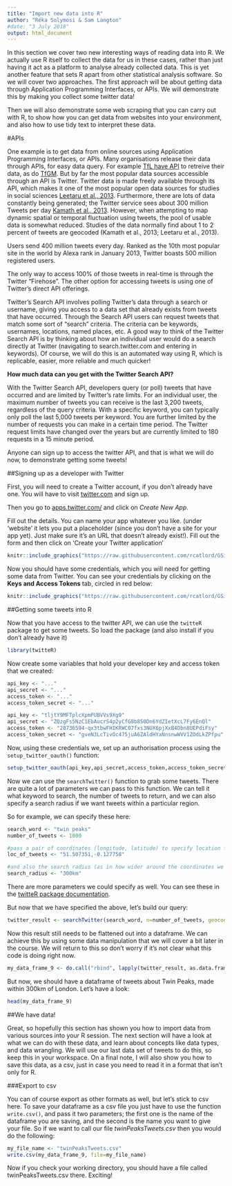 ---
title: "Import new data into R"
author: "Réka Solymosi & Sam Langton"
#date: "3 July 2018"
output: html_document
---

In this section we cover two new interesting ways of reading data into R. We actually use R itself to collect the data for us in these cases, rather than just having it act as a platform to analyse already collected data. This is yet another feature that sets R apart from other statistical analysis software. So we will cover two approaches. The first approach will be about getting data through Application Programming Interfaces, or APIs. We will demonstrate this by making you collect some twitter data!

Then we will also demonstrate some web scraping that you can carry out with R, to show how you can get data from websites into your environment, and also how to use tidy text to interpret these data. 


#APIs

One example is to get data from online sources using Application Programming Interfaces, or APIs. Many organisations release their data through APIs, for easy data query. For example [TfL have API](https://api.tfl.gov.uk/) to retreive their data, as do [TfGM](https://developer.tfgm.com/). But by far the most popular data sources accessible through an API is Twitter. Twitter data is made freely available through its API, which makes it one of the most popular open data sources for studies in social sciences [Leetaru et al., 2013](http://journals.uic.edu/ojs/index.php/fm/article/view/4366/3654?__hstc=26280290.34ab7bf88e972fdd7a7debc8575bac5a.1420416000189.1420416000190.1420416000191.1&__hssc=26280290.1.1420416000192&__hsfp=2439899863). Furthermore, there are lots of data constantly being generated; the Twitter service sees about 300 million Tweets per day [Kamath et al., 2013](http://dl.acm.org/citation.cfm?id=2488447). However, when attempting to map dynamic spatial or temporal fluctuation using tweets, the pool of usable data is somewhat reduced. Studies of the data normally find about 1 to 2 percent of tweets are geocoded (Kamath et al., 2013; Leetaru et al., 2013).


Users send 400 million tweets every day.  Ranked as the 10th most popular site in the world by Alexa rank in January 2013, Twitter boasts 500 million registered users.


The only way to access 100% of those tweets in real-time is through the Twitter “Firehose”. The other option for accessing tweets is using one of Twitter’s direct API offerings.


Twitter’s Search API involves polling Twitter’s data through a search or username, giving you access to a data set that already exists from tweets that have occurred. Through the Search API users can request tweets that match some sort of “search” criteria. The criteria can be keywords, usernames, locations, named places, etc. A good way to think of the Twitter Search API is by thinking about how an individual user would do a search directly at Twitter (navigating to search.twitter.com and entering in keywords). Of course, we will do this is an automated way using R, which is replicable, easier, more reliable and much quicker!


**How much data can you get with the Twitter Search API?**


With the Twitter Search API, developers query (or poll) tweets that have occurred and are limited by Twitter’s rate limits. For an individual user, the maximum number of tweets you can receive is the last 3,200 tweets, regardless of the query criteria. With a specific keyword, you can typically only poll the last 5,000 tweets per keyword. You are further limited by the number of requests you can make in a certain time period. The Twitter request limits have changed over the years but are currently limited to 180 requests in a 15 minute period.


Anyone can sign up to access the twitter API, and that is what we will do now, to demonstrate getting some tweets!


##Signing up as a developer with Twitter


First, you will need to create a Twitter account, if you don't already have one. 
You will have to visit [twitter.com](twitter.com) and sign up. 


Then you go to [apps.twitter.com/](https://apps.twitter.com/) and click on *Create New App*. 


Fill out the details. You can name your app whatever you like. (under 'website' it lets you put a placeholder (since you don't have a site for your app yet). Just make sure it's an URL that doesn't already exist!). Fill out the form and then click on 'Create your Twitter application'


```{r, out.width = "600px", echo=FALSE}
knitr::include_graphics("https://raw.githubusercontent.com/rcatlord/GSinR_materials/master/images/twitterAppCreate.png")
```


Now you should have some credentials, which you will need for getting some data from Twitter. You can see your credentials by clicking on the **Keys and Access Tokens** tab, circled in red below: 


```{r, out.width = "600px", echo=FALSE}
knitr::include_graphics("https://raw.githubusercontent.com/rcatlord/GSinR_materials/master/images/keysAccess.png")
```


##Getting some tweets into R

Now that you have access to the twitter API, we can use the `twitteR` package to get some tweets. So load the package (and also install if you don't already have it)

```{r}
library(twitteR)
```


Now create some variables that hold your developer key and access token that we created: 

```{r, eval=FALSE}
api_key <- "..."
api_secret <- "..."
access_token <- "..."
access_token_secret <- "..."
```

```{r, echo=FALSE}
api_key <- "tljtY9MFTplcXpmPUBVVs9Xg9"
api_secret <- "ZQzgFs5NzC1EbAucrS4p2yCfG8b850Dn6YdZIetXcL7Fy6EnQl"
access_token <- "28736594-qx3tbwFHIKRWC07fxs3NUX6pjXxB4Dbn8UEPdiFsy"
access_token_secret <- "gveN3LcTivOc475juA6ZAldHYaNnsnwWVV1ZOdLkZPfpu"
```


Now, using these credentials we, set up an authorisation process using the `setup_twitter_oauth()` function: 


```{r}
setup_twitter_oauth(api_key,api_secret,access_token,access_token_secret)
```


Now we can use the `searchTwitter()` function to grab some tweets. There are quite a lot of parameters we can pass to this function. We can tell it what keyword to search, the number of tweets to return, and we can also specify a search radius if we want tweets within a particular region. 


So for example, we can specify these here: 


```{r}
search_word <- "twin peaks"
number_of_tweets <- 1000

#pass a pair of coordinates (longitude, latitude) to specify location for search
loc_of_tweets <- "51.507351,-0.127758"

#and also the search radius (as in how wider around the coordinates we should search)
search_radius <- "300km"
```


There are more parameters we could specify as well.  You can see these in the [twitteR package documentation](https://cran.r-project.org/web/packages/twitteR/twitteR.pdf). 


But now that we have specified the above, let's build our query: 


```{r}
twitter_result <- searchTwitter(search_word, n=number_of_tweets, geocode= paste(loc_of_tweets, search_radius, sep=","))
```


Now this result still needs to be flattened out into a dataframe. We can achieve this by using some data manipulation that we will cover a bit later in the course. We will return to this so don't worry if it's not clear what this code is doing right now. 


```{r}
my_data_frame_9 <- do.call("rbind", lapply(twitter_result, as.data.frame))
```


But now, we should have a dataframe of tweets about Twin Peaks, made within 300km of London. Let's have a look:


```{r}
head(my_data_frame_9)
```


##We have data!


Great, so hopefully this section has shown you how to import data from various sources into your R session. The next section will have a look at what we can do with these data, and learn about concepts like data types, and data wrangling. We will use our last data set of tweets to do this, so keep this in your workspace. On a final note, I will also show you how to save this data, as a csv, just in case you need to read it in a format that isn't only for R.


###Export to csv


You can of course export as other formats as well, but let's stick to csv here. To save your dataframe as a csv file you just have to use the function `write.csv()`, and pass it two parameters; the first one is the name of the dataframe you are saving, and the second is the name you want to give your file. So if we want to call our file *twinPeaksTweets.csv* then you would do the following: 


```{r}
my_file_name <- "twinPeaksTweets.csv"
write.csv(my_data_frame_9, file=my_file_name)
```


Now if you check your working directory, you should have a file called twinPeaksTweets.csv there. Exciting! 

